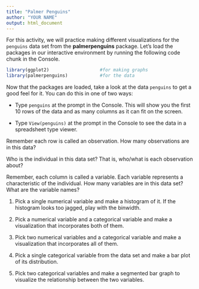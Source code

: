 ```yaml
---
title: "Palmer Penguins"
author: "YOUR NAME"
output: html_document
---
```


For this activity, we will practice making different visualizations for the `penguins` data set from the **palmerpenguins** package. Let's load the packages in our interactive environment by running the following code chunk in the Console.

```r
library(ggplot2)                   #for making graphs
library(palmerpenguins)            #for the data
```

Now that the packages are loaded, take a look at the data `penguins` to get a good feel for it. You can do this in one of two ways:

  - Type `penguins` at the prompt in the Console. This will show you the first 10 rows of the data and as many columns as it can fit on the screen. 

  - Type `View(penguins)` at the prompt in the Console to see the data in a spreadsheet type viewer. 

Remember each row is called an observation. How many observations are in this data? 

Who is the individual in this data set? That is, who/what is each observation about? 

Remember, each column is called a variable. Each variable represents a characteristic of the individual. How many variables are in this data set? What are the variable names? 

1.  Pick a single numerical variable and make a histogram of it. If the histogram looks too jagged, play with the binwidth.


2.  Pick a numerical variable and a categorical variable and make a visualization that incorporates both of them. 

3. Pick two numerical variables and a categorical variable and make a visualization that incorporates all of them.


4.  Pick a single categorical variable from the data set and make a bar plot of its distribution.


5.  Pick two categorical variables and make a segmented bar graph to visualize the relationship between the two variables. 

